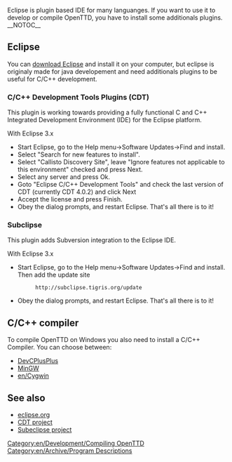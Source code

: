 [[Category:en/Development/Compiling OpenTTD]][[Category:en/Archive/Program Descriptions]]
Eclipse is plugin based IDE for many languanges. If you want to use it to develop or compile OpenTTD, you have to install some additionals plugins.
__NOTOC__
== Eclipse ==
You can [http://www.eclipse.org/downloads/ download Eclipse] and install it on your computer, but eclipse is originaly made for java developement and need additionals plugins to be useful for C/C++ development. 

=== C/C++ Development Tools Plugins (CDT) ===
This plugin is working towards providing a fully functional C and C++ Integrated Development Environment (IDE) for the Eclipse platform. 

;With Eclipse 3.x
* Start Eclipse, go to the Help menu->Software Updates->Find and install.
* Select "Search for new features to install".  
* Select "Callisto Discovery Site", leave "Ignore features not applicable to this environment" checked and press Next.
* Select any server and press Ok.
* Goto "Eclipse C/C++ Development Tools" and check the last version of CDT (currently CDT 4.0.2) and click Next
* Accept the license and press Finish.
* Obey the dialog prompts, and restart Eclipse. That's all there is to it!

=== Subclipse ===
This plugin adds Subversion integration to the Eclipse IDE.

;With Eclipse 3.x
* Start Eclipse, go to the Help menu->Software Updates->Find and install. Then add the update site
*:<tt><nowiki>http://subclipse.tigris.org/update</nowiki></tt>
* Obey the dialog prompts, and restart Eclipse. That's all there is to it!

== C/C++ compiler ==
To compile OpenTTD on Windows you also need to install a C/C++ Compiler. You can choose between:
* [[en/Compiling on DevCPlusPlus|DevCPlusPlus]]
* [[en/Archive/Compilation and Ports/Compiling on Windows using MinGW|MinGW]]
* [[en/Cygwin]]

== See also ==
* [http://www.eclipse.org eclipse.org]
* [http://www.eclipse.org/cdt/ CDT project]
* [http://subclipse.tigris.org/ Subeclipse project]